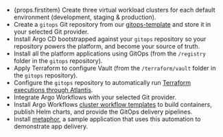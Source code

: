 - {props.firstitem}
Create three virtual workload clusters for each default environment (development, staging & production).
- Create a `gitops` Git repository from our [gitops-template](https://github.com/kubefirst/gitops-template) and store it in your selected Git provider.
- Install Argo CD bootstrapped against your `gitops` repository so your repository powers the platform, and become your source of truth.
- Install all the platform applications using GitOps (from the `/registry` folder in the `gitops` repository).
- Apply Terraform to configure Vault (from the `/terraform/vault` folder in the `gitops` repository).
- Configure the `gitops` repository to automatically run [Terraform executions through Atlantis](explore/terraform).
- Integrate Argo Workflows with your selected Git provider.
- Install Argo Workflows [cluster workflow templates](https://argoproj.github.io/argo-workflows/cluster-workflow-templates/#cluster-workflow-templates) to build containers, publish Helm charts, and provide the GitOps delivery pipelines.
- Install [metaphor](https://github.com/kubefirst/gitops-template/tree/main/metaphor), a sample application that uses this automation to demonstrate app delivery.
